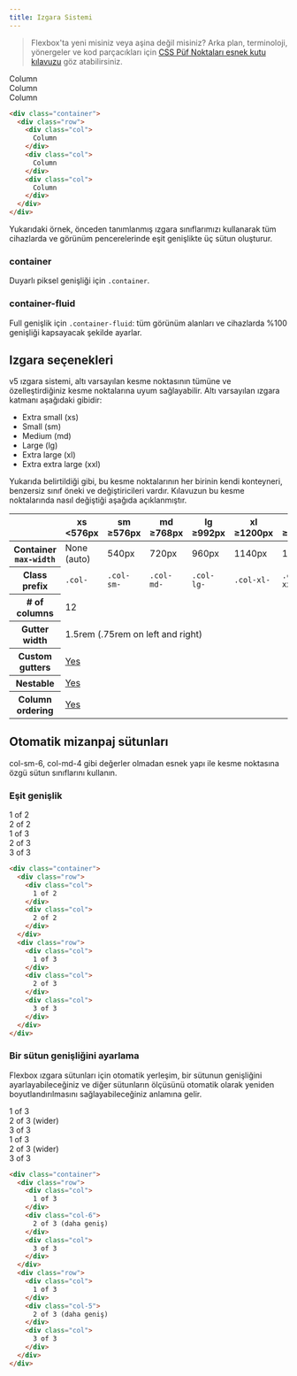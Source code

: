 ```yaml
---
title: Izgara Sistemi
---
```


> Flexbox'ta yeni misiniz veya aşina değil misiniz? Arka plan, terminoloji, yönergeler ve kod parçacıkları için [CSS Püf Noktaları esnek kutu kılavuzu](https://css-tricks.com/snippets/css/a-guide-to-flexbox/#flexbox-background) göz atabilirsiniz.

<div class="p-2 border bdr-2 mb-3">
    <div class="container">
      <div class="row">
        <div class="col p-2 border bg-gray">
          Column
        </div>
        <div class="col p-2 border bg-gray">
          Column
        </div>
        <div class="col p-2 border bg-gray">
          Column
        </div>
      </div>
    </div>
</div>

```html title="html"
<div class="container">
  <div class="row">
    <div class="col">
      Column
    </div>
    <div class="col">
      Column
    </div>
    <div class="col">
      Column
    </div>
  </div>
</div>
```
Yukarıdaki örnek, önceden tanımlanmış ızgara sınıflarımızı kullanarak tüm cihazlarda ve görünüm
pencerelerinde eşit genişlikte üç sütun oluşturur.

### container
Duyarlı piksel genişliği için <code>.container</code>.

### container-fluid
Full genişlik için <code>.container-fluid</code>: tüm görünüm alanları ve cihazlarda %100 genişliği
kapsayacak şekilde ayarlar.

## Izgara seçenekleri
v5 ızgara sistemi, altı varsayılan kesme noktasının tümüne ve özelleştirdiğiniz kesme noktalarına uyum sağlayabilir.
Altı varsayılan ızgara katmanı aşağıdaki gibidir:

* Extra small (xs)
* Small (sm)
* Medium (md)
* Large (lg)
* Extra large (xl)
* Extra extra large (xxl)

Yukarıda belirtildiği gibi, bu kesme noktalarının her birinin kendi konteyneri, benzersiz sınıf öneki ve
değiştiricileri vardır. Kılavuzun bu kesme noktalarında nasıl değiştiği aşağıda açıklanmıştır.

<table class="table mb-4">
  <thead>
    <tr>
      <th scope="col"></th>
      <th scope="col">
        xs
        <span class="fw-normal">&lt;576px</span>
      </th>
      <th scope="col">
        sm
        <span class="fw-normal">≥576px</span>
      </th>
      <th scope="col">
        md
        <span class="fw-normal">≥768px</span>
      </th>
      <th scope="col">
        lg
        <span class="fw-normal">≥992px</span>
      </th>
      <th scope="col">
        xl
        <span class="fw-normal">≥1200px</span>
      </th>
      <th scope="col">
        xxl
        <span class="fw-normal">≥1400px</span>
      </th>
    </tr>
  </thead>
  <tbody>
    <tr>
      <th class="text-nowrap" scope="row">Container <code class="fw-normal">max-width</code></th>
      <td>None (auto)</td>
      <td>540px</td>
      <td>720px</td>
      <td>960px</td>
      <td>1140px</td>
      <td>1320px</td>
    </tr>
    <tr>
      <th class="text-nowrap" scope="row">Class prefix</th>
      <td><code>.col-</code></td>
      <td><code>.col-sm-</code></td>
      <td><code>.col-md-</code></td>
      <td><code>.col-lg-</code></td>
      <td><code>.col-xl-</code></td>
      <td><code>.col-xxl-</code></td>
    </tr>
    <tr>
      <th class="text-nowrap" scope="row"># of columns</th>
      <td colspan="6">12</td>
    </tr>
    <tr>
      <th class="text-nowrap" scope="row">Gutter width</th>
      <td colspan="6">1.5rem (.75rem on left and right)</td>
    </tr>
    <tr>
      <th class="text-nowrap" scope="row">Custom gutters</th>
      <td colspan="6"><a href="#">Yes</a></td>
    </tr>
    <tr>
      <th class="text-nowrap" scope="row">Nestable</th>
      <td colspan="6"><a href="#nesting">Yes</a></td>
    </tr>
    <tr>
      <th class="text-nowrap" scope="row">Column ordering</th>
      <td colspan="6"><a href="#">Yes</a></td>
    </tr>
  </tbody>
</table>

## Otomatik mizanpaj sütunları
col-sm-6, col-md-4 gibi değerler olmadan esnek yapı ile kesme noktasına özgü sütun sınıflarını kullanın.

### Eşit genişlik

<div class="p-2 border bdr-2 mb-3">
    <div class="container">
      <div class="row">
        <div class="col p-2 border bg-gray">
          1 of 2
        </div>
        <div class="col p-2 border bg-gray">
          2 of 2
        </div>
      </div>
      <div class="row">
        <div class="col p-2 border bg-gray">
          1 of 3
        </div>
        <div class="col p-2 border bg-gray">
          2 of 3
        </div>
        <div class="col p-2 border bg-gray">
          3 of 3
        </div>
      </div>
    </div>
</div>

```html title="html"
<div class="container">
  <div class="row">
    <div class="col">
      1 of 2
    </div>
    <div class="col">
      2 of 2
    </div>
  </div>
  <div class="row">
    <div class="col">
      1 of 3
    </div>
    <div class="col">
      2 of 3
    </div>
    <div class="col">
      3 of 3
    </div>
  </div>
</div>
```

### Bir sütun genişliğini ayarlama
Flexbox ızgara sütunları için otomatik yerleşim, bir sütunun genişliğini ayarlayabileceğiniz ve diğer
sütunların ölçüsünü otomatik olarak yeniden boyutlandırılmasını sağlayabileceğiniz anlamına gelir.

<div class="p-2 border bdr-2 mb-3">
    <div class="container">
      <div class="row">
        <div class="col p-2 border bg-gray">
          1 of 3
        </div>
        <div class="col-6 p-2 border bg-gray">
          2 of 3 (wider)
        </div>
        <div class="col p-2 border bg-gray">
          3 of 3
        </div>
      </div>
      <div class="row">
        <div class="col p-2 border bg-gray">
          1 of 3
        </div>
        <div class="col-5 p-2 border bg-gray">
          2 of 3 (wider)
        </div>
        <div class="col p-2 border bg-gray">
          3 of 3
        </div>
      </div>
    </div>
</div>

```html title="html"
<div class="container">
  <div class="row">
    <div class="col">
      1 of 3
    </div>
    <div class="col-6">
      2 of 3 (daha geniş)
    </div>
    <div class="col">
      3 of 3
    </div>
  </div>
  <div class="row">
    <div class="col">
      1 of 3
    </div>
    <div class="col-5">
      2 of 3 (daha geniş)
    </div>
    <div class="col">
      3 of 3
    </div>
  </div>
</div>
```